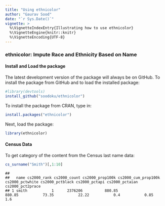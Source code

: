 ```yaml
---
title: "Using ethnicolor"
author: "Gaurav Sood"
date: "`r Sys.Date()`"
vignette: >
  %\VignetteIndexEntry{Illustrating how to use ethnicolor}
  %\VignetteEngine{knitr::knitr}
  %\VignetteEncoding{UTF-8}
---
```


### ethnicolor: Impute Race and Ethnicity Based on Name


#### Install and Load the package

The latest development version of the package will always be on GitHub. To install the package from GitHub and to load the installed package:

```r
#library(devtools)
install_github("soodoku/ethnicolor")
```

To install the package from CRAN, type in: 

```r
install.packages("ethnicolor")
```

Next, load the package:

```r
library(ethnicolor)
```

#### Census Data

To get category of the content from the Census last name data:

```r
cs_surname("Smith")[,1:10]
```

```
##
##   name cs2000_rank cs2000_count cs2000_prop100k cs2000_cum_prop100k cs2000_pctwhite cs2000_pctblack cs2000_pctapi cs2000_pctaian cs2000_pct2prace
## 1 smith           1      2376206          880.85              880.85           73.35           22.22           0.4           0.85             1.6
```

